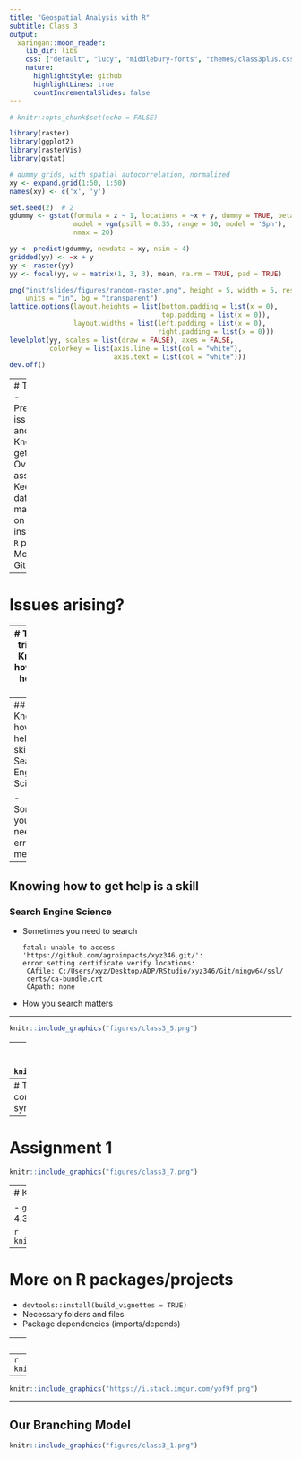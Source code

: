```yaml
---
title: "Geospatial Analysis with R"
subtitle: Class 3
output:
  xaringan::moon_reader:
    lib_dir: libs
    css: ["default", "lucy", "middlebury-fonts", "themes/class3plus.css"]
    nature:
      highlightStyle: github
      highlightLines: true
      countIncrementalSlides: false
---
```


```r
# knitr::opts_chunk$set(echo = FALSE)
```

```r
library(raster)
library(ggplot2)
library(rasterVis)
library(gstat)

# dummy grids, with spatial autocorrelation, normalized
xy <- expand.grid(1:50, 1:50)
names(xy) <- c('x', 'y')

set.seed(2)  # 2
gdummy <- gstat(formula = z ~ 1, locations = ~x + y, dummy = TRUE, beta = 1,
                model = vgm(psill = 0.35, range = 30, model = 'Sph'), 
                nmax = 20)

yy <- predict(gdummy, newdata = xy, nsim = 4)
gridded(yy) <- ~x + y
yy <- raster(yy)
yy <- focal(yy, w = matrix(1, 3, 3), mean, na.rm = TRUE, pad = TRUE)

png("inst/slides/figures/random-raster.png", height = 5, width = 5, res = 300,
    units = "in", bg = "transparent")
lattice.options(layout.heights = list(bottom.padding = list(x = 0), 
                                      top.padding = list(x = 0)),
                layout.widths = list(left.padding = list(x = 0), 
                                     right.padding = list(x = 0)))
levelplot(yy, scales = list(draw = FALSE), axes = FALSE,  
          colorkey = list(axis.line = list(col = "white"), 
                          axis.text = list(col = "white")))
dev.off()

```

---
# Today's Topics
- Pressing/burning issues? 
- Tips and tricks
  - Knowing how to get help is a
- Overview of assignment
- Keeping up to date with class materials
- More on installing/building `R` packages
- More on `git` / GitHub

---

# Issues arising? 

---
# Tips and tricks
## Knowing how to get help is a skill

- Slack posting guide
- Getting help via the search engine
- (Eventually) posting to listserves

---
## Knowing how to get help is a skill
### Search Engine Science

 - Sometimes you just need the error message
```r
knitr::include_graphics("figures/class3_4.jpeg")
```

---
## Knowing how to get help is a skill
### Search Engine Science

- Sometimes you need to search
  ```
  fatal: unable to access 'https://github.com/agroimpacts/xyz346.git/': 
  error setting certificate verify locations:
   CAfile: C:/Users/xyz/Desktop/ADP/RStudio/xyz346/Git/mingw64/ssl/
   certs/ca-bundle.crt
   CApath: none
  ```
- How you search matters

---

```r
knitr::include_graphics("figures/class3_5.png")
```

---
## Knowing how to get help is a skill
### Listserves
```r
knitr::include_graphics("figures/class3_3.png")
```
---
# Tips and Tricks
## Other things
- Tab completion and shortcuts
- Reusing code
- Code syntax

---
# Assignment 1

```r
knitr::include_graphics("figures/class3_7.png")
```

---
# Keeping current

- `geospaar`
- Using `git` and GitHub
- Following 4.3.4. of Unit 1 - Module 1

```r
knitr::include_graphics("figures/class3_2.png")
```

---

# More on R packages/projects

- `devtools::install(build_vignettes = TRUE)`
- Necessary folders and files
- Package dependencies (imports/depends)

---
# `git`/GitHub

```r
knitr::include_graphics("https://kevintshoemaker.github.io/StatsChats/GIT1.png")
```
---
```r
knitr::include_graphics("https://kevintshoemaker.github.io/StatsChats/GIT2.png")
```
---
```r
knitr::include_graphics("https://i.stack.imgur.com/yof9f.png")
```
---
## Our Branching Model

```r
knitr::include_graphics("figures/class3_1.png")
```

